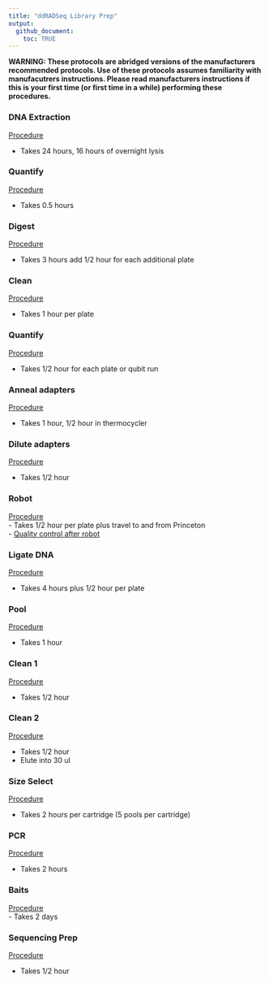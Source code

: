 ```yaml
---
title: "ddRADSeq Library Prep"
output: 
  github_document:
    toc: TRUE
---
```


**WARNING: These protocols are abridged versions of the manufacturers recommended protocols.  Use of these protocols assumes familiarity with manufacutrers instructions.  Please read manufacturers instructions if this is your first time (or first time in a while) performing these procedures.**


### DNA Extraction  
[Procedure](https://pinskylab.github.io/laboratory/protocols/dna_extraction_ali.nb.html)  

- Takes 24 hours, 16 hours of overnight lysis  

### Quantify  
[Procedure](https://pinskylab.github.io/laboratory/protocols/quant_dna.nb.html)   

- Takes 0.5 hours   

### Digest  
[Procedure](https://pinskylab.github.io/laboratory/protocols/digest_dna.nb.html)   

- Takes 3 hours add 1/2 hour for each additional plate  

### Clean  
[Procedure](https://pinskylab.github.io/laboratory/protocols/ampure.nb.html)  

- Takes 1 hour per plate
  
  
### Quantify  
[Procedure](https://pinskylab.github.io/laboratory/protocols/quant_dna.nb.html)   

- Takes 1/2 hour for each plate or qubit run  

### Anneal adapters  
[Procedure](https://pinskylab.github.io/laboratory/protocols/anneal.nb.html)

- Takes 1 hour, 1/2 hour in thermocycler

### Dilute adapters  
[Procedure](https://pinskylab.github.io/laboratory/protocols/adapter_working_stock.nb.html)

- Takes 1/2 hour  

### Robot  
[Procedure](https://pinskylab.github.io/laboratory/protocols/robot.nb.html)  
- Takes 1/2 hour per plate plus travel to and from Princeton  
- [Quality control after robot](https://pinskylab.github.io/laboratory/protocols/post_robot_qc.nb.html)

### Ligate DNA  
[Procedure](https://pinskylab.github.io/laboratory/protocols/ligation_ddradseq.nb.html)  

- Takes 4 hours plus 1/2 hour per plate  

### Pool  
[Procedure](https://pinskylab.github.io/laboratory/protocols/pool.nb.html)  

- Takes 1 hour  

### Clean 1  
[Procedure](https://pinskylab.github.io/laboratory/protocols/ampure.nb.html)  

- Takes 1/2 hour  

### Clean 2  
[Procedure](https://pinskylab.github.io/laboratory/protocols/ampure.nb.html)  

- Takes 1/2 hour  
- Elute into 30 ul  

### Size Select  
[Procedure](https://pinskylab.github.io/laboratory/protocols/pippin.nb.html)  

- Takes 2 hours per cartridge (5 pools per cartridge)  

### PCR  
[Procedure](https://pinskylab.github.io/laboratory/protocols/lib-amp_ddradseq.nb.html)  

- Takes 2 hours  

### Baits  
[Procedure](https://pinskylab.github.io/laboratory/protocols/baits.nb.html)  
- Takes 2 days  

### Sequencing Prep  
[Procedure](https://pinskylab.github.io/laboratory/protocols/seq-prep_ddradseq.nb.html)

- Takes 1/2 hour
